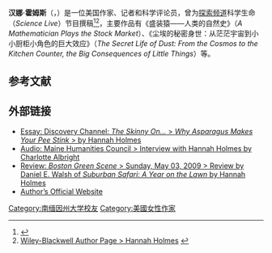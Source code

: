 '''汉娜·霍姆斯'''（{{lang-en|Hannah Holmes}}，{{bd|1963年|}}）是一位美国作家、记者和科学评论员，曾为[[探索频道|探索频道]]科学生命（''Science Live''）节目撰稿<ref name="hannahholmes1">{{cite web |url=http://www.hannahholmes.net |title=Author Website > Bio |publisher=Hannahholmes.net |date= |accessdate=2015-01-24 |archive-date=2014-02-28 |archive-url=https://web.archive.org/web/20140228113253/http://hannahholmes.net/ |dead-url=no }}</ref><ref>[http://www.wiley.com/WileyCDA/WileyTitle/productCd-0471426350.html Wiley-Blackwell Author Page > Hannah Holmes] {{webarchive |url=https://web.archive.org/web/20081006230304/http://www.wiley.com/WileyCDA/WileyTitle/productCd-0471426350.html |date=October 6, 2008 }}</ref>，主要作品有《盛装猿——人类的自然史》（''A Mathematician Plays the Stock Market''）、《尘埃的秘密身世：从茫茫宇宙到小小厨柜小角色的巨大效应》（''The Secret Life of Dust: From the Cosmos to the Kitchen Counter, the Big Consequences of Little Things''）等。

== 参考文献 ==
{{reflist}}

== 外部链接 ==
* [http://dsc.discovery.com/guides/skinny-on/asparagus.html Essay: Discovery Channel: ''The Skinny On…'' > ''Why Asparagus Makes Your Pee Stink'' > by Hannah Holmes] {{Wayback|url=http://dsc.discovery.com/guides/skinny-on/asparagus.html |date=20090831131049 }}
* [http://mainehumanities.org/podcast/archives/454 Audio: Maine Humanities Council > Interview with Hannah Holmes by Charlotte Albright] {{Wayback|url=http://mainehumanities.org/podcast/archives/454 |date=20110725032446 }}
* [http://www.bostongreenscene.net/2009/05/suburban-safari-a-year-on-the-lawn-by-hannah-holmes-book-review.html Review: ''Boston Green Scene'' > Sunday, May 03, 2009 > Review by Daniel E. Walsh of ''Suburban Safari: A Year on the Lawn'' by Hannah Holmes] {{Wayback|url=http://www.bostongreenscene.net/2009/05/suburban-safari-a-year-on-the-lawn-by-hannah-holmes-book-review.html |date=20090515172156 }}
* [http://www.hannah-holmes.com/ Author’s Official Website] {{Wayback|url=http://www.hannah-holmes.com/ |date=20190819201859 }}

{{Authority control}}

{{DEFAULTSORT:Holmes, Hannah}}

[[Category:南缅因州大学校友|Category:南缅因州大学校友]]
[[Category:美國女性作家|Category:美國女性作家]]